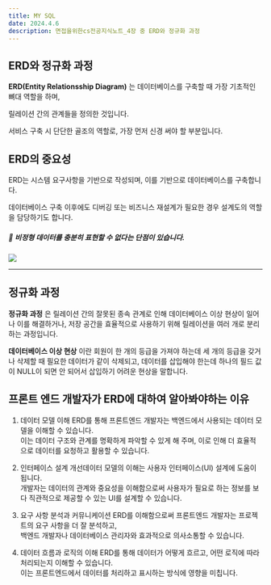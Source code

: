 ```yaml
---
title: MY SQL
date: 2024.4.6
description: 면접을위한cs전공지식노트_4장 중 ERD와 정규화 과정
---
```


## ERD와 정규화 과정

**ERD(Entity Relationsship Diagram)** 는 데이터베이스를 구축할 때 가장 기초적인 뼈대 역할을 하며,

릴레이션 간의 관계들을 정의한 것입니다.

서비스 구축 시 단단한 골조의 역할로, 가장 먼저 신경 써야 할 부분입니다.

## ERD의 중요성

ERD는 시스템 요구사항을 기반으로 작성되며, 이를 기반으로 데이터베이스를 구축합니다.

데이터베이스 구축 이후에도 디버깅 또는 비즈니스 재설계가 필요한 경우 설계도의 역할을 담당하기도 합니다.

##### 🔴 비정형 데이터를 충분히 표현할 수 없다는 단점이 있습니다.

![](/posts/ERD.png)

---

## 정규화 과정

**정규화 과정** 은 릴레이션 간의 잘못된 종속 관계로 인해 데이터베이스 이상 현상이 일어나 이를 해결하거나,
저장 공간을 효율적으로 사용하기 위해 릴레이션을 여러 개로 분리하는 과정입니다.

**데이터베이스 이상 현상** 이란 회원이 한 개의 등급을 가져야 하는데 세 개의 등급을 갖거나 삭제할 때 필요한 데이터가 같이 삭제되고,
데이터를 삽입해야 한는데 하나의 필드 값이 NULL이 되면 안 되어서 삽입하기 어려운 현상을 말합니다.

## 프론트 엔드 개발자가 ERD에 대하여 알아봐야하는 이유

1. 데이터 모델 이해
   ERD를 통해 프론트엔드 개발자는 백엔드에서 사용되는 데이터 모델을 이해할 수 있습니다. <br/>
   이는 데이터 구조와 관계를 명확하게 파악할 수 있게 해 주며, 이로 인해 더 효율적으로 데이터를 요청하고 활용할 수 있습니다.

2. 인터페이스 설계
   개선데이터 모델의 이해는 사용자 인터페이스(UI) 설계에 도움이 됩니다. <br/>
   개발자는 데이터의 관계와 중요성을 이해함으로써 사용자가 필요로 하는 정보를 보다 직관적으로 제공할 수 있는 UI를 설계할 수 있습니다.

3. 요구 사항 분석과 커뮤니케이션
   ERD를 이해함으로써 프론트엔드 개발자는 프로젝트의 요구 사항을 더 잘 분석하고, <br/>
   백엔드 개발자나 데이터베이스 관리자와 효과적으로 의사소통할 수 있습니다.

4. 데이터 흐름과 로직의 이해
   ERD를 통해 데이터가 어떻게 흐르고, 어떤 로직에 따라 처리되는지 이해할 수 있습니다. <br/>
   이는 프론트엔드에서 데이터를 처리하고 표시하는 방식에 영향을 미칩니다.

